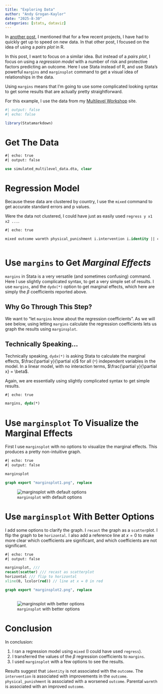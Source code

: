 ```yaml
---
title: "Exploring Data"
author: "Andy Grogan-Kaylor" 
date: "2025-8-30"
categories: [stats, dataviz]
---
```


In [another post](../pairs-plots), I mentioned that for a few recent projects, I have had to quickly get up to speed on new data. In that other post, I focused on the idea of using a *pairs plot* in R. 

In this post, I want to focus on a similar idea. But instead of a *pairs plot*, I focus on using a *regression model* with a number of risk and protective factors predicting an outcome. Here I use Stata instead of R, and use Stata's powerful `margins` and `marginsplot` command to get a visual idea of relationships in the data. 

Using `margins` means that I'm going to use some complicated looking syntax to get some results that are actually pretty straightforward.

For this example, I use the data from my [Multilevel Workshop](https://agrogan1.github.io/multilevel-workshop/) site.


```r
#| output: false
#| echo: false

library(Statamarkdown)

```

# Get The Data

```stata
#| echo: true
#| output: false

use simulated_multilevel_data.dta, clear

```

# Regression Model

Because these data are clustered by country, I use the `mixed` command to get accurate standard errors and p values. 

Were the data not clustered, I could have just as easily used `regress y x1 x2 ...`.

```stata
#| echo: true

mixed outcome warmth physical_punishment i.intervention i.identity || country: 
  
```

# Use `margins` to Get *Marginal Effects*

`margins` in Stata is a very versatile (and sometimes confusing) command. Here I use slightly complicated syntax, to get a very simple set of results. I use `margins`, and the `dydx(*)` option to get marginal effects, which here are simply the $\beta$ coefficients reported above.

::: {.callout-tip collapse="false"}
## Why Go Through This Step?

We want to "let `margins` know about the regression coefficients".  As we will see below, using letting `margins` calculate the regression coefficients lets us graph the results using `marginsplot`.
:::

::: {.callout-tip collapse="true"}
## Technically Speaking...

Technically speaking, `dydx(*)` is asking Stata to calculate the marginal effects, $\frac{\partial y}{\partial x}$ for all (`*`) independent variables in the model. In a linear model, with no interaction terms, $\frac{\partial y}{\partial x} = \beta$. 

Again, we are essentially using slightly complicated syntax to get simple results. 
:::

```stata
#| echo: true

margins, dydx(*)

```

# Use `marginsplot` To Visualize the Marginal Effects

First I use `marginsplot` with no options to visualize the marginal effects. This produces a pretty non-intuitive graph.

```stata
#| echo: true
#| output: false

marginsplot

graph export "marginsplot1.png", replace

```

![`marginsplot` with default options](marginsplot1.png)

# Use `marginsplot` With Better Options

I add some options to clarify the graph. I `recast` the graph as a `scatter`plot. I flip the graph to be `horizontal`. I also add a reference line at $x = 0$ to make more clear which coefficients are significant, and which coefficients are not significant. 

```stata
#| echo: true
#| output: false

marginsplot, ///
recast(scatter) /// recast as scatterplot
horizontal /// flip to horizontal
xline(0, lcolor(red)) // line at x = 0 in red

graph export "marginsplot2.png", replace
  
```

![`marginsplot` with better options](marginsplot2.png)

# Conclusion

In conclusion:

1. I ran a regression model using `mixed` (I could have used `regress`). 
2. I transferred the values of the $\beta$ regression coefficients to `margins`. 
3. I used `marginsplot` with a few options to see the results.

Results suggest that `identity` is not associated with the `outcome`. The `intervention` is associated with improvements in the `outcome`. `physical_punishment` is associated with a worsened `outcome`. Parental `warmth` is associated with an improved `outcome`.





